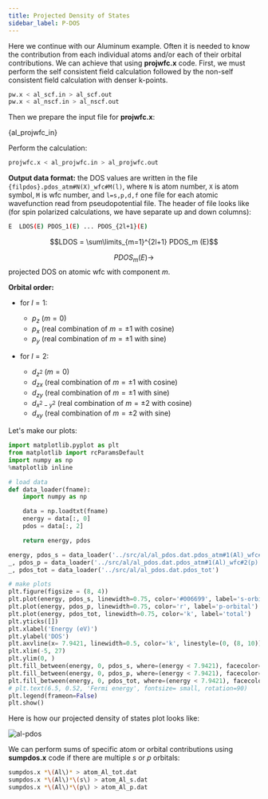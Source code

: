 ```yaml
---
title: Projected Density of States
sidebar_label: P-DOS
---
```



Here we continue with our Aluminum example.
Often it is needed to know the contribution from each individual atoms and/or
each of their orbital contributions. We can achieve that using **projwfc.x**
code. First, we must perform the self consistent field calculation followed by
the non-self consistent field calculation with denser k-points.

```bash
pw.x < al_scf.in > al_scf.out
pw.x < al_nscf.in > al_nscf.out
```

Then we prepare the input file for **projwfc.x**:


<CodeBlock language="bash" title="src/al/al_projwfc.in" showLineNumbers>{al_projwfc_in}</CodeBlock>

Perform the calculation:

```bash
projwfc.x < al_projwfc.in > al_projwfc.out
```

**Output data format:** the DOS values are written in the file
`{filpdos}.pdos_atm#N(X)_wfc#M(l)`, where `N` is atom number, `X` is atom
symbol, `M` is wfc number, and `l=s,p,d,f` one file for each atomic wavefunction
read from pseudopotential file. The header of file looks like (for spin
polarized calculations, we have separate up and down columns):

```bash
E  LDOS(E) PDOS_1(E) ... PDOS_{2l+1}(E)
```

$$LDOS = \sum\limits_{m=1}^{2l+1} PDOS_m (E)$$

$$PDOS_m (E) \rightarrow$$ projected DOS on atomic wfc with component $m$.

**Orbital order:**
- for $l=1$:
  - $p_z~(m=0)$
  - $p_x$ (real combination of $m=\pm 1$ with cosine)
  - $p_y$ (real combination of $m=\pm 1$ with sine)

- for $l=2$:
  - $d_{z^2}~(m=0)$
  - $d_{zx}$ (real combination of $m=\pm 1$ with cosine)
  - $d_{zy}$ (real combination of $m=\pm 1$ with sine)
  - $d_{x^2-y^2}$ (real combination of $m=\pm 2$ with cosine)
  - $d_{xy}$ (real combination of $m=\pm 2$ with sine)

Let's make our plots:

```python title="src/notebooks/al-pdos.ipynb" showLineNumbers
import matplotlib.pyplot as plt
from matplotlib import rcParamsDefault
import numpy as np
%matplotlib inline

# load data
def data_loader(fname):
    import numpy as np

    data = np.loadtxt(fname)
    energy = data[:, 0]
    pdos = data[:, 2]

    return energy, pdos

energy, pdos_s = data_loader('../src/al/al_pdos.dat.pdos_atm#1(Al)_wfc#1(s)')
_, pdos_p = data_loader('../src/al/al_pdos.dat.pdos_atm#1(Al)_wfc#2(p)')
_, pdos_tot = data_loader('../src/al/al_pdos.dat.pdos_tot')

# make plots
plt.figure(figsize = (8, 4))
plt.plot(energy, pdos_s, linewidth=0.75, color='#006699', label='s-orbital')
plt.plot(energy, pdos_p, linewidth=0.75, color='r', label='p-orbital')
plt.plot(energy, pdos_tot, linewidth=0.75, color='k', label='total')
plt.yticks([])
plt.xlabel('Energy (eV)')
plt.ylabel('DOS')
plt.axvline(x= 7.9421, linewidth=0.5, color='k', linestyle=(0, (8, 10)))
plt.xlim(-5, 27)
plt.ylim(0, )
plt.fill_between(energy, 0, pdos_s, where=(energy < 7.9421), facecolor='#006699', alpha=0.25)
plt.fill_between(energy, 0, pdos_p, where=(energy < 7.9421), facecolor='r', alpha=0.25)
plt.fill_between(energy, 0, pdos_tot, where=(energy < 7.9421), facecolor='k', alpha=0.25)
# plt.text(6.5, 0.52, 'Fermi energy', fontsize= small, rotation=90)
plt.legend(frameon=False)
plt.show()
```

Here is how our projected density of states plot looks like:

<picture>
  <source type="image/webp" srcSet={require("/img/al-pdos.webp").default} />
  <img src={require("/img/al-pdos.png").default} alt="al-pdos" />
</picture>

We can perform sums of specific atom or orbital contributions using
**sumpdos.x** code if there are multiple $s$ or $p$ orbitals:

```bash
sumpdos.x *\(Al\)* > atom_Al_tot.dat
sumpdos.x *\(Al\)*\(s\) > atom_Al_s.dat
sumpdos.x *\(Al\)*\(p\) > atom_Al_p.dat
```
